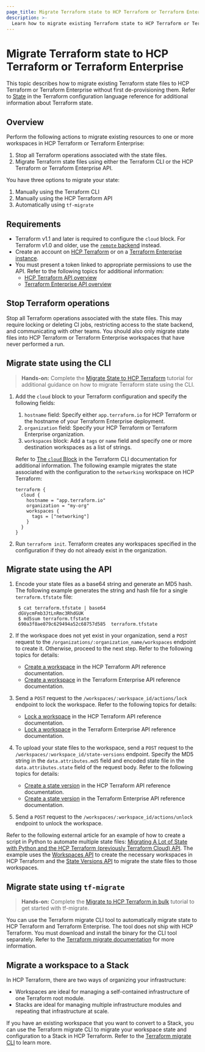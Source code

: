 ```yaml
---
page_title: Migrate Terraform state to HCP Terraform or Terraform Enterprise
description: >-
  Learn how to migrate existing Terraform state to HCP Terraform or Terraform Enterprise using the CLI, API, or tf-migrate.
---
```


# Migrate Terraform state to HCP Terraform or Terraform Enterprise

This topic describes how to migrate existing Terraform state files to HCP Terraform or Terraform Enterprise without first de-provisioning them. Refer to [State](/terraform/language/state) in the Terraform configuration language reference for additional information about Terraform state.

## Overview

Perform the following actions to migrate existing resources to one or more workspaces in HCP Terraform or Terraform Enterprise:

1. Stop all Terraform operations associated with the state files.
1. Migrate Terraform state files using either the Terraform CLI or the HCP Terraform or Terraform Enterprise API.

You have three options to migrate your state:

1. Manually using the Terraform CLI
1. Manually using the HCP Terraform API
1. Automatically using `tf-migrate`

## Requirements

- Terraform v1.1 and later is required to configure the `cloud` block. For Terraform v1.0 and older, use the [`remote` backend](/terraform/language/settings/backends/remote) instead.
- Create an account on [HCP Terraform](https://app.terraform.io/) or on a [Terraform Enterprise instance](/terraform/enterprise/users-teams-organizations/users#creating-an-account).
- You must present a token linked to appropriate permissions to use the API. Refer to the following topics for additional information:
  - [HCP Terraform API overview](/terraform/cloud-docs/api-docs)
  - [Terraform Enterprise API overview](/terraform/enterprise/api-docs)

## Stop Terraform operations

Stop all Terraform operations associated with the state files. This may require locking or deleting CI jobs, restricting access to the state backend, and communicating with other teams. You should also only migrate state files into HCP Terraform or Terraform Enterprise workspaces that have never performed a run.

## Migrate state using the CLI

> **Hands-on:** Complete the [Migrate State to HCP Terraform](/terraform/tutorials/state/cloud-migrate) tutorial for additional guidance on how to migrate Terraform state using the CLI.


1. Add the `cloud` block to your Terraform configuration and specify the following fields:
   1. `hostname` field: Specify either `app.terraform.io` for HCP Terraform or the hostname of your Terraform Enterprise deployment.
   1. `organization` field: Specify your HCP Terraform or Terraform Enterprise organization.
   1. `workspaces` block: Add a `tags` or `name` field and specify one or more destination workspaces as a list of strings.

   Refer to [The `cloud` Block](/terraform/cli/cloud/settings#the-cloud-block) in the Terraform CLI documentation for additional information. The following example migrates the state associated with the configuration to the `networking` workspace on HCP Terraform:

   ```hcl
   terraform {
     cloud {
       hostname = "app.terraform.io"
       organization = "my-org"
       workspaces {
         tags = ["networking"]
       }
     }
   }
   ```

1. Run `terraform init`. Terraform creates any workspaces specified in the configuration if they do not already exist in the organization.

## Migrate state using the API

1. Encode your state files as a base64 string and generate an MD5 hash. The following example generates the string and hash file for a single `terraform.tfstate` file:

   ```shell-session
    $ cat terraform.tfstate | base64
    dGVycmFmb3JtLnRmc3RhdGUK
    $ md5sum terraform.tfstate
    690a3f8ae079c629494a52c68757d585  terraform.tfstate
    ```

1. If the workspace does not yet exist in your organization, send a `POST` request to the `/organizations/:organization_name/workspaces` endpoint to create it. Otherwise, proceed to the next step. Refer to the following topics for details:
   - [Create a workspace](/terraform/cloud-docs/api-docs/workspaces#create-a-workspace) in the HCP Terraform API reference documentation.
   - [Create a workspace](/terraform/enterprise/api-docs/workspaces#create-a-workspace) in the Terraform Enterprise API reference documentation.
1. Send a `POST` request to the `/workspaces/:workspace_id/actions/lock` endpoint to lock the workspace. Refer to the following topics for details:
   - [Lock a workspace](/terraform/cloud-docs/api-docs/workspaces#lock-a-workspace) in the HCP Terraform API reference documentation.
   - [Lock a workspace](/terraform/enterprise/api-docs/workspaces#lock-a-workspace) in the Terraform Enterprise API reference documentation.
1. To upload your state files to the workspace, send a `POST` request to the `/workspaces/:workspace_id/state-versions` endpoint. Specify the MD5 string in the `data.attributes.md5` field and encoded state file in the `data.attributes.state` field of the request body.  Refer to the following topics for details:
   - [Create a state version](/terraform/cloud-docs/api-docs/state-versions#create-a-state-version) in the HCP Terraform API reference documentation.
   - [Create a state version](/terraform/enterprise/api-docs/state-versions#create-a-state-version) in the Terraform Enterprise API reference documentation.
1. Send a `POST` request to the `/workspaces/:workspace_id/actions/unlock` endpoint to unlock the workspace.

Refer to the following external article for an example of how to create a script in Python to automate multiple state files:
[Migrating A Lot of State with Python and the HCP Terraform (previously Terraform Cloud) API](https://medium.com/hashicorp-engineering/migrating-a-lot-of-state-with-python-and-the-terraform-cloud-api-997ec798cd11). The example uses the [Workspaces API](/terraform/cloud-docs/api-docs/workspaces#create-a-workspace) to create the necessary workspaces in HCP Terraform and the [State Versions API](/terraform/cloud-docs/api-docs/state-versions) to migrate the state files to those workspaces.


## Migrate state using `tf-migrate`

> **Hands-on:** Complete the [Migrate to HCP Terraform in bulk](/terraform/tutorials/cloud/bulk-migrate-hcp) tutorial to get started with tf-migrate.

You can use the Terraform migrate CLI tool to automatically migrate state to HCP Terraform and Terraform Enterprise. The tool does not ship with HCP Terraform. You must download and install the binary for the CLI tool separately. Refer to the [Terraform migrate documentation](/terraform/cloud-docs/migrate/tf-migrate) for more information.


<!-- BEGIN: TFC:only name:stacks-tfe -->

## Migrate a workspace to a Stack

In HCP Terraform, there are two ways of organizing your infrastructure:

- Workspaces are ideal for managing a self-contained infrastructure of one Terraform root module.
- Stacks are ideal for managing multiple infrastructure modules and repeating that infrastructure at scale.

If you have an existing workspace that you want to convert to a Stack, you can use the Terraform migrate CLI to migrate your workspace state and configuration to a Stack in HCP Terraform. Refer to the [Terraform migrate CLI](/terraform/migrate/stacks) to learn more.

<!-- END: TFC:only name:stacks-tfe -->
